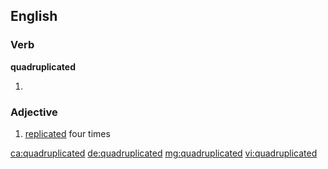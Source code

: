 ==English==

===Verb===
'''quadruplicated'''

# {{past of|[[quadruplicate]]}}

===Adjective===
{{en-adj|-}}

# [[replicated]] four times

[[ca:quadruplicated]]
[[de:quadruplicated]]
[[mg:quadruplicated]]
[[vi:quadruplicated]]